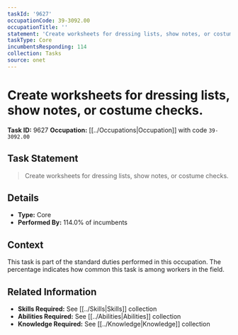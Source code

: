 ```yaml
---
taskId: '9627'
occupationCode: 39-3092.00
occupationTitle: ''
statement: 'Create worksheets for dressing lists, show notes, or costume checks.'
taskType: Core
incumbentsResponding: 114
collection: Tasks
source: onet
---
```

# Create worksheets for dressing lists, show notes, or costume checks.

**Task ID:** 9627
**Occupation:** [[../Occupations|Occupation]] with code `39-3092.00`

## Task Statement

> Create worksheets for dressing lists, show notes, or costume checks.

## Details

- **Type:** Core
- **Performed By:** 114.0% of incumbents

## Context

This task is part of the standard duties performed in this occupation. The percentage indicates how common this task is among workers in the field.

## Related Information

- **Skills Required:** See [[../Skills|Skills]] collection
- **Abilities Required:** See [[../Abilities|Abilities]] collection
- **Knowledge Required:** See [[../Knowledge|Knowledge]] collection
